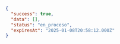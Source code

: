 ```json JSON
{
  "success": true,
  "data": [],
  "status": "en_proceso",
  "expiresAt": "2025-01-08T20:58:12.000Z"
}
```
